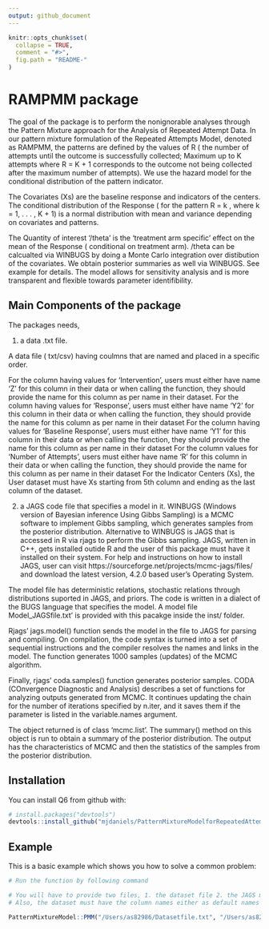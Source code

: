 ```yaml
---
output: github_document
---
```


<!-- README.md is generated from README.Rmd. Please edit that file -->

```r
knitr::opts_chunk$set(
  collapse = TRUE,
  comment = "#>",
  fig.path = "README-"
)
```

# RAMPMM package

The goal of the package is to perform the nonignorable analyses through the Pattern Mixture approach for the Analysis of Repeated Attempt Data. 
In our pattern mixture formulation of the Repeated Attempts Model, denoted as RAMPMM, the patterns are defined by the values of R ( the number of attempts until the outcome is successfully collected; Maximum up to K attempts where R = K + 1 corresponds to the outcome not being collected after the maximum number of attempts). We use the hazard model for the conditional distribution of the pattern indicator. 

The Covariates (Xs) are the baseline response and indicators of the centers. The conditional distribution of the Response ( for the pattern R = k , where k = 1, . . . , K + 1) is a normal distribution with mean and variance depending on covariates and patterns.


The Quantity of interest '/theta' is the 'treatment arm specific' effect on the mean of the Response ( conditional on treatment arm). /theta can be calcualted via WINBUGS by doing a Monte Carlo integration over distibution of the covariates. We obtain posterior summaries as well via WINBUGS. See example for details. 
The model allows for sensitivity analysis and is more transparent and flexible towards parameter identifibility. 


## Main Components of the package

The packages needs,

1. a data .txt file.

A data file ( txt/csv) having coulmns that are named and placed in a specific order.

For the column having values for 'Intervention’, users must either have name 'Z' for this column in their data or when calling the function, they should provide the name for this column as per name in their dataset.
For the column having values for 'Response’, users must either have name ‘Y2’ for this column in their data or when calling the function, they should provide the name for this column as per name in their dataset
For the column having values for 'Baseline Response’, users must either have name ‘Y1’ for this column in their data or when calling the function, they should provide the name for this column as per name in their dataset
For the column values for 'Number of Attempts’, users must either have name ‘R’ for this column in their data or when calling the function, they should provide the name for this column as per name in their dataset
For the Indicator Centers (Xs), the User dataset must have Xs starting from 5th column and ending as the last column of the dataset.


2.  a JAGS code file that specifies a model in it. WINBUGS (Windows version of Bayesian inference Using Gibbs Sampling) is a MCMC software to implement Gibbs sampling, which generates samples from the posterior distribution. Alternative to WINBUGS is JAGS that is accessed in R via rjags to perform the Gibbs sampling. JAGS, written in C++, gets installed outide R and the user of this package must have it installed on their system. For help and instructions on how to install JAGS, user can visit https://sourceforge.net/projects/mcmc-jags/files/ and download the latest version, 4.2.0 based user's Operating System.

The model file has deterministic relations, stochastic relations through distributions suported in JAGS, and priors. The code is written in a dialect of the BUGS language that specifies the model. A model file Model_JAGSfile.txt' is provided with this pacakge inside the inst/ folder.

Rjags' jags.model() function sends the model in the file to JAGS for parsing and compiling. On compilation, the code syntax is turned into a set of sequential instructions and the compiler resolves the names and links in the model. The function generates 1000 samples (updates) of the MCMC algorithm.

Finally, rjags' coda.samples() function generates posterior samples. CODA (COnvergence Diagnostic and Analysis) describes a set of functions for analyzing outputs generated from MCMC. It continues updating the chain for the number of iterations specified by n.iter, and it saves them if the parameter is listed in the variable.names argument. 

The object returned is of class 'mcmc.list'. The summary() method on this object is run to obtain a summary of the posterior distribution. The output has the characteristics of MCMC and then the statistics of the samples from the posterior distribution.

## Installation

You can install Q6 from github with:

```r
# install.packages("devtools")
devtools::install_github("mjdaniels/PatternMixtureModelforRepeatedAttemptData")
```

## Example

This is a basic example which shows you how to solve a common problem:

```r
# Run the function by following command

# You will have to provide two files, 1. the dataset file 2. the JAGS model file. ( NOTE: if they are not in the same working directory, then provide the full path to the files.)
# Also, the dataset must have the column names either as default names for each column in the argument or provide the respective names while calling this function.

PatternMixtureModel::PMM("/Users/as82986/Datasetfile.txt", "/Users/as82986/Model_JAGSfile.txt")


```
